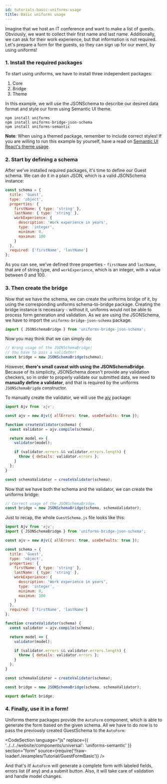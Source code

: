 ```yaml
---
id: tutorials-basic-uniforms-usage
title: Basic uniforms usage
---
```



Imagine that we host an IT conference and want to make a list of guests.
Obviously, we want to collect their first name and last name.
Additionally, we can ask for their work experience, but that information is not required.
Let's prepare a form for the guests, so they can sign up for our event, by using uniforms!

### 1. Install the required packages

To start using uniforms, we have to install three independent packages:

1. Core
2. Bridge
3. Theme

In this example, we will use the JSONSchema to describe our desired data format and style our form using Semantic UI theme.

```shell
npm install uniforms
npm install uniforms-bridge-json-schema
npm install uniforms-semantic
```

**Note**: When using a themed package, remember to include correct styles! If you are willing to run this example by yourself,
have a read on [Semantic UI React's theme usage](https://react.semantic-ui.com/usage/#theme).

### 2. Start by defining a schema

After we've installed required packages, it's time to define our Guest schema. We can do it in a plain JSON, which is a valid JSONSchema instance:

```js
const schema = {
  title: 'Guest',
  type: 'object',
  properties: {
    firstName: { type: 'string' },
    lastName: { type: 'string' },
    workExperience: {
      description: 'Work experience in years',
      type: 'integer',
      minimum: 0,
      maximum: 100
    }
  },
  required: ['firstName', 'lastName']
};
```

As you can see, we've defined three properties - `firstName` and `lastName`, that are of string type, and `workExperience`,
which is an integer, with a value between 0 and 100.

### 3. Then create the bridge

Now that we have the schema, we can create the uniforms bridge of it, by using the corresponding uniforms schema-to-bridge package.
Creating the bridge instance is necessary - without it, uniforms would not be able to process form generation and validation.
As we are using the JSONSchema, we have to import the `uniforms-bridge-json-schema` package.

```js
import { JSONSchemaBridge } from 'uniforms-bridge-json-schema';
```

Now you may think that we can simply do:

```js
// Wrong usage of the JSONSchemaBridge!
// You have to pass a validator!
const bridge = new JSONSchemaBridge(schema);
```

However, **there's small caveat with using the JSONSchemaBridge**.
Because of its simplicity, JSONSchema doesn't provide any validation checkers, so in order to properly validate our submitted data,
we need to **manually define a validator**, and that is required by the uniforms `JSONSchemaBrigde` constructor.

To manually create the validator, we will use the [ajv](https://github.com/epoberezkin/ajv) package:

```js
import Ajv from 'ajv';

const ajv = new Ajv({ allErrors: true, useDefaults: true });

function createValidator(schema) {
  const validator = ajv.compile(schema);

  return model => {
    validator(model);

    if (validator.errors && validator.errors.length) {
      throw { details: validator.errors };
    }
  };
}

const schemaValidator = createValidator(schema);
```

Now that we have both the schema and the validator, we can create the uniforms bridge:

```js
// Correct usage of the JSONSchemaBridge.
const bridge = new JSONSchemaBridge(schema, schemaValidator);
```

Just to recap, the whole `GuestSchema.js` file looks like this:

```js
import Ajv from 'ajv';
import { JSONSchemaBridge } from 'uniforms-bridge-json-schema';

const ajv = new Ajv({ allErrors: true, useDefaults: true });

const schema = {
  title: 'Guest',
  type: 'object',
  properties: {
    firstName: { type: 'string' },
    lastName: { type: 'string' },
    workExperience: {
      description: 'Work experience in years',
      type: 'integer',
      minimum: 0,
      maximum: 100
    }
  },
  required: ['firstName', 'lastName']
};

function createValidator(schema) {
  const validator = ajv.compile(schema);

  return model => {
    validator(model);

    if (validator.errors && validator.errors.length) {
      throw { details: validator.errors };
    }
  };
}

const schemaValidator = createValidator(schema);

const bridge = new JSONSchemaBridge(schema, schemaValidator);

export default bridge;
```

### 4. Finally, use it in a form!

Uniforms theme packages provide the `AutoForm` component, which is able to generate the form based on the given schema.
All we have to do now is to pass the previously created GuestSchema to the `AutoForm`:

<CodeSection
  language="js"
  replace={{
    '../../../website/components/universal': 'uniforms-semantic'
  }}
  section="form"
  source={require('!!raw-loader!./examples/Tutorial/GuestFormBasic')}
/>

And that's it! `AutoForm` will generate a complete form with labeled fields, errors list (if any) and a submit button.
Also, it will take care of validation and handle model changes.

<TutorialForm>
  <GuestFormBasic />
</TutorialForm>
